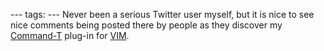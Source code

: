 ---
tags:
---
Never been a serious Twitter user myself, but it is nice to see nice comments being posted there by people as they discover my [[Command-T]] plug-in for [[VIM]].
